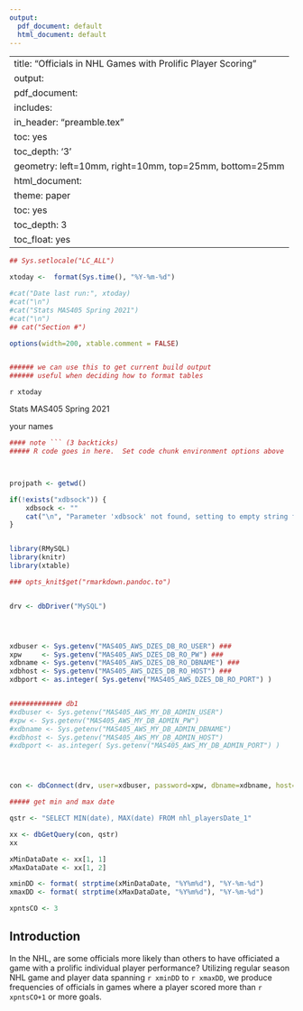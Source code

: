 ```yaml
---
output:
  pdf_document: default
  html_document: default
---
```






---
title: "Officials in NHL Games with Prolific Player Scoring"
output:
  pdf_document:
    includes:
      in_header: "preamble.tex"
    toc: yes
    toc_depth: '3'
    geometry: left=10mm, right=10mm, top=25mm, bottom=25mm
  html_document:
    theme: paper
    toc: yes
    toc_depth: 3
    toc_float: yes
---



<style type="text/css">.main-container {  max-width: 2800px;  margin-left: auto;  margin-right: auto;}</style>





```r

## Sys.setlocale("LC_ALL")

xtoday <-  format(Sys.time(), "%Y-%m-%d")

#cat("Date last run:", xtoday)
#cat("\n")
#cat("Stats MAS405 Spring 2021")
#cat("\n")
## cat("Section #")

options(width=200, xtable.comment = FALSE)


###### we can use this to get current build output
###### useful when deciding how to format tables


```

`r xtoday`

Stats MAS405 Spring 2021

your names







```r

#### note ``` (3 backticks)
##### R code goes in here.  Set code chunk environment options above



projpath <- getwd()

if(!exists("xdbsock")) {
    xdbsock <- ""
    cat("\n", "Parameter 'xdbsock' not found, setting to empty string for general usage", "\n")
}


library(RMySQL)
library(knitr)
library(xtable)

### opts_knit$get("rmarkdown.pandoc.to")


drv <- dbDriver("MySQL")




xdbuser <- Sys.getenv("MAS405_AWS_DZES_DB_RO_USER") ### 
xpw     <- Sys.getenv("MAS405_AWS_DZES_DB_RO_PW") ### 
xdbname <- Sys.getenv("MAS405_AWS_DZES_DB_RO_DBNAME") ### 
xdbhost <- Sys.getenv("MAS405_AWS_DZES_DB_RO_HOST") ###
xdbport <- as.integer( Sys.getenv("MAS405_AWS_DZES_DB_RO_PORT") )


############# db1
#xdbuser <- Sys.getenv("MAS405_AWS_MY_DB_ADMIN_USER")
#xpw <- Sys.getenv("MAS405_AWS_MY_DB_ADMIN_PW")
#xdbname <- Sys.getenv("MAS405_AWS_MY_DB_ADMIN_DBNAME")
#xdbhost <- Sys.getenv("MAS405_AWS_MY_DB_ADMIN_HOST")
#xdbport <- as.integer( Sys.getenv("MAS405_AWS_MY_DB_ADMIN_PORT") )




con <- dbConnect(drv, user=xdbuser, password=xpw, dbname=xdbname, host=xdbhost, port=xdbport, unix.sock=xdbsock)


```


```r

##### get min and max date

qstr <- "SELECT MIN(date), MAX(date) FROM nhl_playersDate_1"

xx <- dbGetQuery(con, qstr)
xx

xMinDataDate <- xx[1, 1]
xMaxDataDate <- xx[1, 2]

xminDD <- format( strptime(xMinDataDate, "%Y%m%d"), "%Y-%m-%d")
xmaxDD <- format( strptime(xMaxDataDate, "%Y%m%d"), "%Y-%m-%d")

xpntsCO <- 3

```


## Introduction

<!--
%In the NBA, are some officials more likely than others to have officiated a game in which a player had proliffic scoring?
-->
In the NHL, are some officials more likely than others to have officiated a game with a prolific individual player performance?
Utilizing regular season NHL game and player data spanning `r xminDD` to `r xmaxDD`, we produce frequencies of officials in games where a player scored more than `r xpntsCO+1` or more goals.











